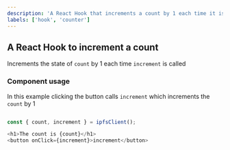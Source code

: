 ---
description: 'A React Hook that increments a count by 1 each time it is called.'
labels: ['hook', 'counter']
---

## A React Hook to increment a count

Increments the state of `count` by 1 each time `increment` is called

### Component usage

In this example clicking the button calls `increment` which increments the `count` by 1

```js

const { count, increment } = ipfsClient();

<h1>The count is {count}</h1>
<button onClick={increment}>increment</button>
```
